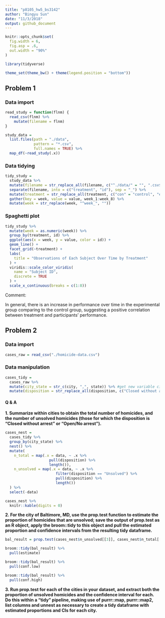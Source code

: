 ```yaml
---
title: "p8105_hw5_bs3142"
author: "Bingyu Sun"
date: "11/3/2018"
output: github_document
---
```


```r
knitr::opts_chunk$set(
  fig.width = 6,
  fig.asp = .6,
  out.width = "90%"
)

library(tidyverse)

theme_set(theme_bw() + theme(legend.position = "bottom"))
```

## Problem 1

### Data import

```r
read_study = function(flnm) {
  read_csv(flnm) %>%
    mutate(filename = flnm)
}

study_data = 
  list.files(path = "./data",
             pattern = "*.csv",
             full.names = TRUE) %>%
  map_df(~read_study(.x))
```

### Data tidying

```r
tidy_study =
  study_data %>%
  mutate(filename = str_replace_all(filename, c("^./data/" = "", ".csv$" = ""))) %>%
  separate(filename, into = c("treatment", "id"), sep = "_") %>%
  mutate(treatment = str_replace_all(treatment, c("con" = "control", "exp" = "experiment"))) %>%
  gather(key = week, value = value, week_1:week_8) %>%
  mutate(week = str_replace(week, "^week_", ""))
```

### Spaghetti plot

```r
tidy_study %>%
  mutate(week = as.numeric(week)) %>%
  group_by(treatment, id) %>% 
  ggplot(aes(x = week, y = value, color = id)) +
  geom_line() +
  facet_grid(~treatment) +
  labs(
    title = "Observations of Each Subject Over Time by Treatment"
  ) +
  viridis::scale_color_viridis(
    name = "Subject ID",
    discrete = TRUE
  ) +
  scale_x_continuous(breaks = c(1:8))
```

Comment:

In general, there is an increase in performance over time in the experimental group comparing to the control group, suggesting a positive correlation between treatment and participants' performance.

## Problem 2

### Data import

```r
cases_raw = read_csv("./homicide-data.csv")
```

### Data manipulation

```r
cases_tidy =
  cases_raw %>%
  mutate(city_state = str_c(city, ",", state)) %>% #get new variable city_state
  mutate(disposition = str_replace_all(disposition, c("Closed without arrest" = "Unsolved", "Open/No arrest" = "Unsolved"))) #combine two categories to one category called unsolved
```

#### Q & A

**1. Summarize within cities to obtain the total number of homicides, and the number of unsolved homicides (those for which the disposition is “Closed without arrest” or “Open/No arrest”).**

```r
cases_nest =
  cases_tidy %>%
  group_by(city_state) %>%
  nest() %>%
  mutate(
    n_total = map(.x = data, ~ .x %>% 
                    pull(disposition) %>%
                    length()),
    n_unsolved = map(.x = data, ~ .x %>%
                       filter(disposition == "Unsolved") %>%
                       pull(disposition) %>%
                       length())
  ) %>%
  select(-data)

cases_nest %>%
  knitr::kable(digits = 0)
```

**2. For the city of Baltimore, MD, use the prop.test function to estimate the proportion of homicides that are unsolved; save the output of prop.test as an R object, apply the broom::tidy to this object and pull the estimated proportion and confidence intervals from the resulting tidy dataframe.**

```r
bal_result = prop.test(cases_nest$n_unsolved[[3]], cases_nest$n_total[[3]])

broom::tidy(bal_result) %>%
  pull(estimate)

broom::tidy(bal_result) %>%
  pull(conf.low)

broom::tidy(bal_result) %>%
  pull(conf.high)
```

**3. Run prop.test for each of the cities in your dataset, and extract both the proportion of unsolved homicides and the confidence interval for each. Do this within a “tidy” pipeline, making use of purrr::map, purrr::map2, list columns and unnest as necessary to create a tidy dataframe with estimated proportions and CIs for each city.**

```r

```


